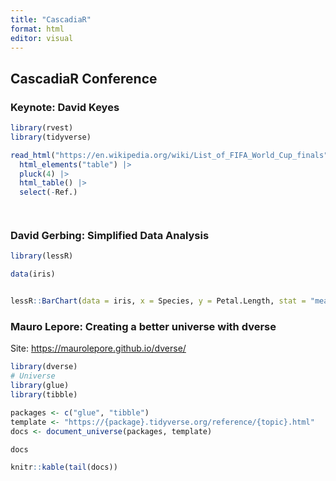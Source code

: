 ```yaml
---
title: "CascadiaR"
format: html
editor: visual
---
```


## CascadiaR Conference

### Keynote: David Keyes

```r
library(rvest)
library(tidyverse)

read_html("https://en.wikipedia.org/wiki/List_of_FIFA_World_Cup_finals") |>
  html_elements("table") |>
  pluck(4) |>
  html_table() |>
  select(-Ref.)
```

```r

```

```r

```

### David Gerbing: Simplified Data Analysis

```r
library(lessR)

data(iris)


lessR::BarChart(data = iris, x = Species, y = Petal.Length, stat = "mean")
```

### Mauro Lepore: Creating a better universe with dverse

Site: <https://maurolepore.github.io/dverse/>

```r
library(dverse)
# Universe
library(glue)
library(tibble)

packages <- c("glue", "tibble")
template <- "https://{package}.tidyverse.org/reference/{topic}.html"
docs <- document_universe(packages, template)

docs

knitr::kable(tail(docs))
```
